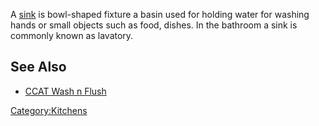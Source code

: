 A [http://www.bathroomandkitchenguide.com/index.php?option=com_content&view=article&id=6:big-designs-for-small-kitchen-sinks&catid=20:kitchen-sinks-&Itemid=9 sink] is bowl-shaped fixture a basin used for holding water for washing hands or small objects such as food, dishes. In the bathroom a sink is commonly known as lavatory.


==See Also==
*[[CCAT Wash n Flush]]


[[Category:Kitchens]]